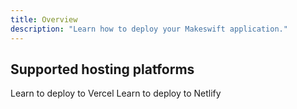 ```yaml
---
title: Overview
description: "Learn how to deploy your Makeswift application."
---
```


## Supported hosting platforms

<CardGroup cols={3}>
  <Card
    title="Vercel"
    icon="lightbulb"
    href="/developer/guides/deploying/vercel"
  >
    Learn to deploy to Vercel
  </Card>
  <Card
    title="Netlify"
    icon="lightbulb"
    href="/developer/guides/deploying/netlify"
  >
    Learn to deploy to Netlify
  </Card>
</CardGroup>
